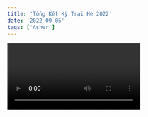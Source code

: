 ```yaml
---
title: 'Tổng Kết Kỳ Trại Hè 2022'
date: '2022-09-05'
tags: ['Asher']
---
```


<Video id="sr3Af2XZ8bo" />

```ts
<iframe
  width="560"
  height="315"
  src="https://www.youtube.com/embed/sr3Af2XZ8bo?si=Xy_V9Zxc9Ro0W1fo"
  title="YouTube video player"
  frameborder="0"
  allow="accelerometer; autoplay; clipboard-write; encrypted-media; gyroscope; picture-in-picture; web-share"
  allowfullscreen
></iframe>
```

<CustomImage
  src="https://raw.githubusercontent.com/ngodochanh/blogpostnext12/main/images/c44b5e58e11a34446d0b.jpg"
  alt="Sinh Viên"
/>
